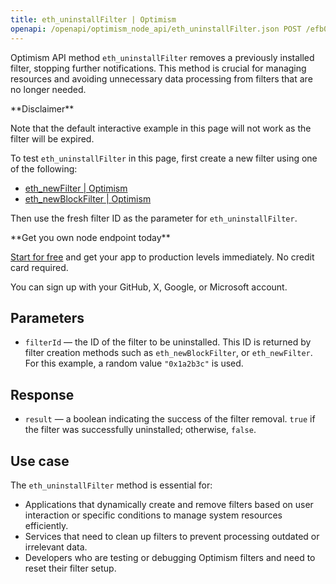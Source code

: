 ```yaml
---
title: eth_uninstallFilter | Optimism
openapi: /openapi/optimism_node_api/eth_uninstallFilter.json POST /efb0a5eccd2caa5135eb54eba6f7f300
---
```


Optimism API method `eth_uninstallFilter` removes a previously installed filter, stopping further notifications. This method is crucial for managing resources and avoiding unnecessary data processing from filters that are no longer needed.

<Warning>
**Disclaimer**

Note that the default interactive example in this page will not work as the filter will be expired.

To test `eth_uninstallFilter` in this page, first create a new filter using one of the following:

* [eth\_newFilter | Optimism](/reference/newfilter)
* [eth\_newBlockFilter | Optimism](/reference/optimism-newblockfilter)

Then use the fresh filter ID as the parameter for `eth_uninstallFilter`.
</Warning>

<Check>
**Get you own node endpoint today**

[Start for free](https://console.chainstack.com/) and get your app to production levels immediately. No credit card required.

You can sign up with your GitHub, X, Google, or Microsoft account.
</Check>


## Parameters

* `filterId` — the ID of the filter to be uninstalled. This ID is returned by filter creation methods such as `eth_newBlockFilter`, or `eth_newFilter`. For this example, a random value `"0x1a2b3c"` is used.

## Response

* `result` — a boolean indicating the success of the filter removal. `true` if the filter was successfully uninstalled; otherwise, `false`.

## Use case

The `eth_uninstallFilter` method is essential for:

* Applications that dynamically create and remove filters based on user interaction or specific conditions to manage system resources efficiently.
* Services that need to clean up filters to prevent processing outdated or irrelevant data.
* Developers who are testing or debugging Optimism filters and need to reset their filter setup.

